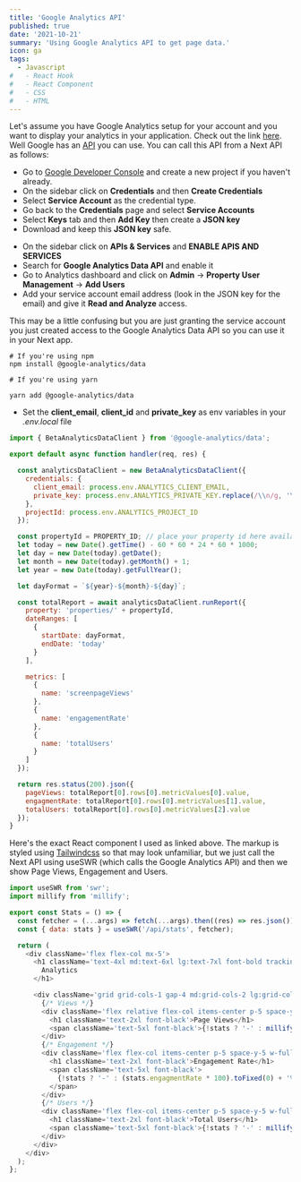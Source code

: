 ```yaml
---
title: 'Google Analytics API'
published: true
date: '2021-10-21'
summary: 'Using Google Analytics API to get page data.'
icon: ga
tags:
  - Javascript
#   - React Hook
#   - React Component
#   - CSS
#   - HTML
---
```


Let's assume you have Google Analytics setup for your account and you want to display your analytics in your application. Check out the link [here](/stats). Well Google has an [API](https://googleapis.dev/nodejs/analytics-data/latest/v1beta.BetaAnalyticsDataClient.html) you can use. You can call this API from a Next API as follows:

<Step number={1} title='Create a Google Service Account' />

- Go to [Google Developer Console](https://console.cloud.google.com) and create a new project if you haven't already.
- On the sidebar click on **Credentials** and then **Create Credentials**
- Select **Service Account** as the credential type.
- Go back to the **Credentials** page and select **Service Accounts**
- Select **Keys** tab and then **Add Key** then create a **JSON key**
- Download and keep this **JSON key** safe.

<Step number={2} title='Enable the Google Analytics Data API' />

- On the sidebar click on **APIs & Services** and **ENABLE APIS AND SERVICES**
- Search for **Google Analytics Data API** and enable it
- Go to Analytics dashboard and click on **Admin** -> **Property User Management** -> **Add Users**
- Add your service account email address (look in the JSON key for the email) and give it **Read and Analyze** access.

This may be a little confusing but you are just granting the service account you just created access to the Google Analytics Data API so you can use it in your Next app.

<Step number={3} title='Install the @google-analytics/data package' />

<CodeBlock>
  
```bash:shell
# If you're using npm
npm install @google-analytics/data

# If you're using yarn

yarn add @google-analytics/data

````

</CodeBlock>

- Set the **client_email**, **client_id** and **private_key** as env variables in your _.env.local_ file

<Step number={4} title="Get the Data (create a Next API)" />

<CodeBlock>

```Javascript:api/stats/index.js
import { BetaAnalyticsDataClient } from '@google-analytics/data';

export default async function handler(req, res) {

  const analyticsDataClient = new BetaAnalyticsDataClient({
    credentials: {
      client_email: process.env.ANALYTICS_CLIENT_EMAIL,
      private_key: process.env.ANALYTICS_PRIVATE_KEY.replace(/\\n/g, '\n')
    },
    projectId: process.env.ANALYTICS_PROJECT_ID
  });

  const propertyId = PROPERTY_ID; // place your property id here available in analytics console.
  let today = new Date().getTime() - 60 * 60 * 24 * 60 * 1000;
  let day = new Date(today).getDate();
  let month = new Date(today).getMonth() + 1;
  let year = new Date(today).getFullYear();

  let dayFormat = `${year}-${month}-${day}`;

  const totalReport = await analyticsDataClient.runReport({
    property: 'properties/' + propertyId,
    dateRanges: [
      {
        startDate: dayFormat,
        endDate: 'today'
      }
    ],

    metrics: [
      {
        name: 'screenpageViews'
      },
      {
        name: 'engagementRate'
      },
      {
        name: 'totalUsers'
      }
    ]
  });

  return res.status(200).json({
    pageViews: totalReport[0].rows[0].metricValues[0].value,
    engagmentRate: totalReport[0].rows[0].metricValues[1].value,
    totalUsers: totalReport[0].rows[0].metricValues[2].value
  });
}
````

</CodeBlock>

<Step number={5} title='Show the Data' />

Here's the exact React component I used as linked above. The markup is styled using [Tailwindcss](https://tailwindcss.com/) so that may look unfamiliar, but we just call the Next API using useSWR (which calls the Google Analytics API) and then we show Page Views, Engagement and Users.

<CodeBlock>

```Javascript:components/stats/index.js
import useSWR from 'swr';
import millify from 'millify';

export const Stats = () => {
  const fetcher = (...args) => fetch(...args).then((res) => res.json());
  const { data: stats } = useSWR('/api/stats', fetcher);

  return (
    <div className='flex flex-col mx-5'>
      <h1 className='text-4xl md:text-6xl lg:text-7xl font-bold tracking-tighter leading-tight md:leading-none text-center md:text-left my-8'>
        Analytics
      </h1>

      <div className='grid grid-cols-1 gap-4 md:grid-cols-2 lg:grid-cols-3 mb-6'>
        {/* Views */}
        <div className='flex relative flex-col items-center p-5 space-y-5 w-full rounded shadow-lg bg-gray-100 dark:bg-gray-800'>
          <h1 className='text-2xl font-black'>Page Views</h1>
          <span className='text-5xl font-black'>{!stats ? '-' : millify(stats.pageViews)}</span>
        </div>
        {/* Engagement */}
        <div className='flex flex-col items-center p-5 space-y-5 w-full rounded shadow-lg bg-gray-100 dark:bg-gray-800'>
          <h1 className='text-2xl font-black'>Engagement Rate</h1>
          <span className='text-5xl font-black'>
            {!stats ? '-' : (stats.engagmentRate * 100).toFixed(0) + '%'}
          </span>
        </div>
        {/* Users */}
        <div className='flex flex-col items-center p-5 space-y-5 w-full rounded shadow-lg bg-gray-100 dark:bg-gray-800'>
          <h1 className='text-2xl font-black'>Total Users</h1>
          <span className='text-5xl font-black'>{!stats ? '-' : millify(stats.totalUsers)}</span>
        </div>
      </div>
    </div>
  );
};
```

</CodeBlock>
